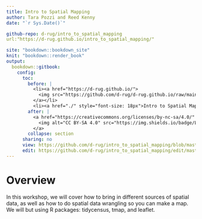 ```yaml
---
title: Intro to Spatial Mapping
author: Tara Pozzi and Reed Kenny
date: "`r Sys.Date()`"

github-repo: d-rug/intro_to_spatial_mapping
url:"https://d-rug.github.io/intro_to_spatial_mapping/"

site: "bookdown::bookdown_site"
knit: "bookdown::render_book"
output:
  bookdown::gitbook:
    config:
      toc:
        before: |
          <li><a href="https://d-rug.github.io/">
            <img src="https://github.com/d-rug/d-rug.github.io/raw/main/DRUG_final_cobalt.png" style="height: 100%; width: 100%; object-fit: contain" />
          </a></li>
          <li><a href="./" style="font-size: 18px">Intro to Spatial Mapping</a></li>
        after: |
          <a href="https://creativecommons.org/licenses/by-nc-sa/4.0/" target="_blank">
            <img alt="CC BY-SA 4.0" src="https://img.shields.io/badge/License-CC%20BY--NC--SA%204.0-lightgrey.svg" style="float: right; padding-right: 10px;" />
          </a>
        collapse: section
      sharing: no
      view: https://github.com/d-rug/intro_to_spatial_mapping/blob/master/%s
      edit: https://github.com/d-rug/intro_to_spatial_mapping/edit/master/%s
---
```


# Overview {-}

In this workshop, we will cover how to bring in different sources of spatial data, as well as how to do spatial data wrangling so you can make a map. We will but using R packages: tidycensus, tmap, and leaflet. 
